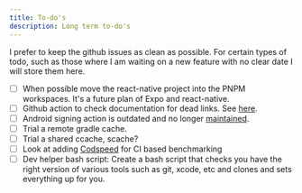 ```yaml
---
title: To-do's
description: Long term to-do's
---
```


I prefer to keep the github issues as clean as possible. For certain types of todo, 
such as those where I am waiting on a new feature with no clear date I will store them here.


- [ ] When possible move the react-native project into the PNPM workspaces. It's a future plan of Expo and react-native.
- [ ] Github action to check documentation for dead links. See [here](https://docs.github.com/en/actions/examples/using-the-github-cli-on-a-runner).
- [ ] Android signing action is outdated and no longer [maintained](https://github.com/r0adkll/sign-android-release).
- [ ] Trial a remote gradle cache.
- [ ] Trial a shared ccache, scache?
- [ ] Look at adding [Codspeed](https://codspeed.io/blog) for CI based benchmarking
- [ ] Dev helper bash script: Create a bash script that checks you have the right version of various tools such as git, xcode, etc and clones and sets everything up for you.
